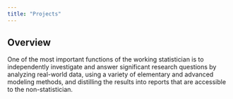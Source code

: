 ```yaml
---
title: "Projects"
---
```


## Overview
One of the most important functions of the working statistician is to independently investigate and answer significant research questions by analyzing real-world data, using a variety of elementary and advanced modeling methods, and distilling the results into reports that are accessible to the non-statistician. 